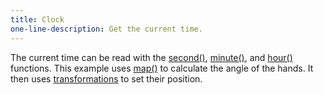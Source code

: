 ---
title: Clock
one-line-description: Get the current time.
---

The current time can be read with the
<a href="https://p5js.org/reference/#/p5/second" target="_blank">second()</a>,
<a href="https://p5js.org/reference/#/p5/minute" target="_blank">minute()</a>,
and <a href="https://p5js.org/reference/#/p5/minute" target="_blank">hour()</a>
functions. This example uses
<a href="https://p5js.org/reference/#/p5/map" target="_blank">map()</a>
to calculate the angle of the hands. It then uses
<a href="https://p5js.org/reference/#group-Transform" target="_blank">transformations</a>
to set their position.